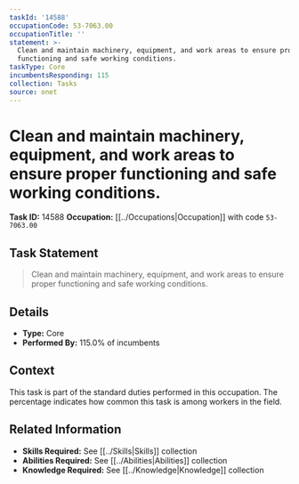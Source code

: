 ```yaml
---
taskId: '14588'
occupationCode: 53-7063.00
occupationTitle: ''
statement: >-
  Clean and maintain machinery, equipment, and work areas to ensure proper
  functioning and safe working conditions.
taskType: Core
incumbentsResponding: 115
collection: Tasks
source: onet
---
```

# Clean and maintain machinery, equipment, and work areas to ensure proper functioning and safe working conditions.

**Task ID:** 14588
**Occupation:** [[../Occupations|Occupation]] with code `53-7063.00`

## Task Statement

> Clean and maintain machinery, equipment, and work areas to ensure proper functioning and safe working conditions.

## Details

- **Type:** Core
- **Performed By:** 115.0% of incumbents

## Context

This task is part of the standard duties performed in this occupation. The percentage indicates how common this task is among workers in the field.

## Related Information

- **Skills Required:** See [[../Skills|Skills]] collection
- **Abilities Required:** See [[../Abilities|Abilities]] collection
- **Knowledge Required:** See [[../Knowledge|Knowledge]] collection
